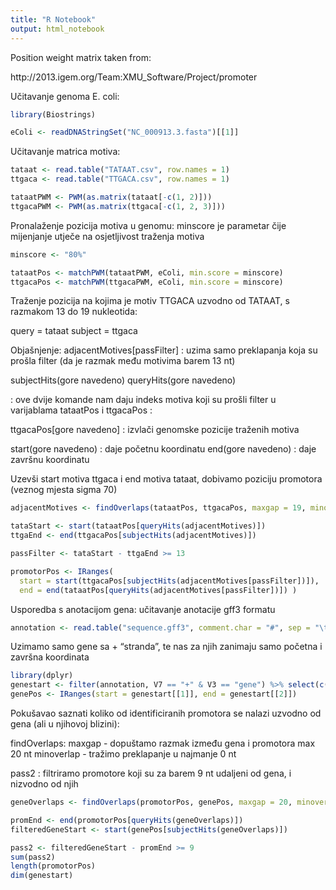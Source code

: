 ```yaml
---
title: "R Notebook"
output: html_notebook
---
```


Position weight matrix taken from:

http://2013.igem.org/Team:XMU_Software/Project/promoter

Učitavanje genoma E. coli:

```r
library(Biostrings)

eColi <- readDNAStringSet("NC_000913.3.fasta")[[1]]

```


Učitavanje matrica motiva:

```r

tataat <- read.table("TATAAT.csv", row.names = 1)
ttgaca <- read.table("TTGACA.csv", row.names = 1)

tataatPWM <- PWM(as.matrix(tataat[-c(1, 2)]))
ttgacaPWM <- PWM(as.matrix(ttgaca[-c(1, 2, 3)]))

```



Pronalaženje pozicija motiva u genomu:
minscore je parametar čije mijenjanje utječe na osjetljivost traženja motiva

```r
minscore <- "80%"

tataatPos <- matchPWM(tataatPWM, eColi, min.score = minscore)
ttgacaPos <- matchPWM(ttgacaPWM, eColi, min.score = minscore)

```


Traženje pozicija na kojima je motiv TTGACA uzvodno od TATAAT, s razmakom 13 do 19 nukleotida:

query = tataat
subject = ttgaca

Objašnjenje:
adjacentMotives[passFilter] : uzima samo preklapanja koja su prošla filter (da je razmak među motivima barem 13 nt)

subjectHits(gore navedeno)
queryHits(gore navedeno)

: ove dvije komande nam daju indeks motiva koji su prošli filter u varijablama tataatPos i ttgacaPos :

ttgacaPos[gore navedeno] : izvlači genomske pozicije traženih motiva

start(gore navedeno) : daje početnu koordinatu
end(gore navedeno) : daje završnu koordinatu

Uzevši start motiva ttgaca i end motiva tataat, dobivamo poziciju promotora (veznog mjesta sigma 70)


```r
adjacentMotives <- findOverlaps(tataatPos, ttgacaPos, maxgap = 19, minoverlap = 0)

tataStart <- start(tataatPos[queryHits(adjacentMotives)])
ttgaEnd <- end(ttgacaPos[subjectHits(adjacentMotives)])

passFilter <- tataStart - ttgaEnd >= 13

promotorPos <- IRanges(
  start = start(ttgacaPos[subjectHits(adjacentMotives[passFilter])]),
  end = end(tataatPos[queryHits(adjacentMotives[passFilter])]) )

```

Usporedba s anotacijom gena: učitavanje anotacije  gff3 formatu


```r
annotation <- read.table("sequence.gff3", comment.char = "#", sep = "\t", quote = "", stringsAsFactors = F)
```


Uzimamo samo gene sa + "stranda", te nas za njih zanimaju samo početna i završna koordinata

```r
library(dplyr)
genestart <- filter(annotation, V7 == "+" & V3 == "gene") %>% select(c("V4", "V5"))
genePos <- IRanges(start = genestart[[1]], end = genestart[[2]])
```


Pokušavao saznati koliko od identificiranih promotora se nalazi uzvodno od gena (ali u njihovoj blizini):

findOverlaps:
  maxgap - dopuštamo razmak između gena i promotora max 20 nt
  minoverlap - tražimo preklapanje u najmanje 0 nt
  
pass2 : filtriramo promotore koji su za barem 9 nt udaljeni od gena, i nizvodno od njih

```r
geneOverlaps <- findOverlaps(promotorPos, genePos, maxgap = 20, minoverlap = 0)

promEnd <- end(promotorPos[queryHits(geneOverlaps)])
filteredGeneStart <- start(genePos[subjectHits(geneOverlaps)])

pass2 <- filteredGeneStart - promEnd >= 9
sum(pass2)
length(promotorPos)
dim(genestart)
```



